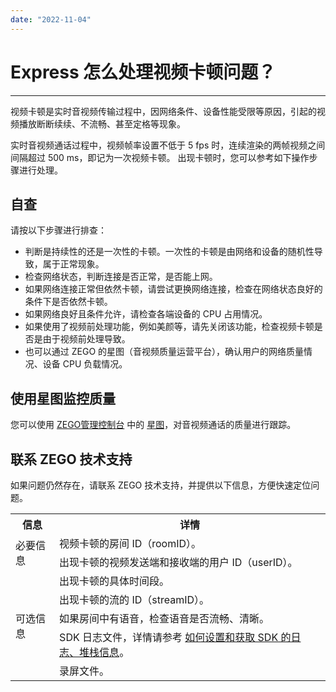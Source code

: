 ```yaml
---
date: "2022-11-04"
---
```

# Express 怎么处理视频卡顿问题？

- - -

视频卡顿是实时音视频传输过程中，因网络条件、设备性能受限等原因，引起的视频播放断断续续、不流畅、甚至定格等现象。

实时音视频通话过程中，视频帧率设置不低于 5 fps 时，连续渲染的两帧视频之间间隔超过 500 ms，即记为一次视频卡顿。
出现卡顿时，您可以参考如下操作步骤进行处理。


## 自查

请按以下步骤进行排查：

- 判断是持续性的还是一次性的卡顿。一次性的卡顿是由网络和设备的随机性导致，属于正常现象。
- 检查网络状态，判断连接是否正常，是否能上网。
- 如果网络连接正常但依然卡顿，请尝试更换网络连接，检查在网络状态良好的条件下是否依然卡顿。
- 如果网络良好且条件允许，请检查各端设备的 CPU 占用情况。
- 如果使用了视频前处理功能，例如美颜等，请先关闭该功能，检查视频卡顿是否是由于视频前处理导致。
- 也可以通过 ZEGO 的星图（音视频质量运营平台），确认用户的网络质量情况、设备 CPU 负载情况。


## 使用星图监控质量

您可以使用 [ZEGO管理控制台](https://console.zego.im/) 中的 [星图](https://console.zego.im)，对音视频通话的质量进行跟踪。



## 联系 ZEGO 技术支持

如果问题仍然存在，请联系 ZEGO 技术支持，并提供以下信息，方便快速定位问题。

<table>
  
  <tbody><tr>
    <th>信息</th>
    <th>详情</th>
  </tr>
  <tr>
    <td rowspan="2">必要信息</td>
    <td>视频卡顿的房间 ID（roomID）。</td>
  </tr>
  <tr>
    <td>出现卡顿的视频发送端和接收端的用户 ID（userID）。</td>
  </tr>
  <tr>
    <td rowspan="5">可选信息</td>
    <td>出现卡顿的具体时间段。</td>
  </tr>
  <tr>
    <td>出现卡顿的流的 ID（streamID）。</td>
  </tr>
  <tr>
    <td>如果房间中有语音，检查语音是否流畅、清晰。</td>
  </tr>
  <tr>
    <td>SDK 日志文件，详情请参考 <a target="_blank" href="https://doc-zh.zego.im/faq/express_sdkLog">如何设置和获取 SDK 的日志、堆栈信息</a>。</td>
  </tr>
  <tr>
    <td>录屏文件。</td>
  </tr>
</tbody></table>
